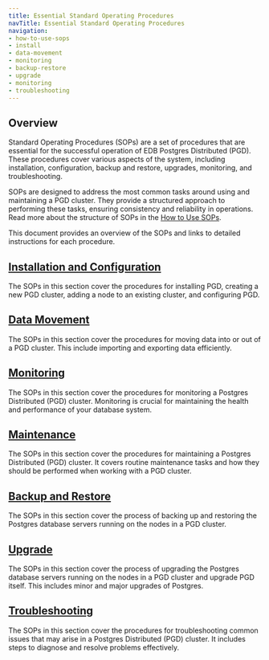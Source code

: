 ```yaml
---
title: Essential Standard Operating Procedures
navTitle: Essential Standard Operating Procedures
navigation:
- how-to-use-sops
- install
- data-movement
- monitoring
- backup-restore
- upgrade
- monitoring
- troubleshooting
---
```


## Overview

Standard Operating Procedures (SOPs) are a set of procedures that are essential for the successful operation of EDB Postgres Distributed (PGD). These procedures cover various aspects of the system, including installation, configuration, backup and restore, upgrades, monitoring, and troubleshooting.

SOPs are designed to address the most common tasks around using and maintaining a PGD cluster. They provide a structured approach to performing these tasks, ensuring consistency and reliability in operations. Read more about the structure of SOPs in the [How to Use SOPs](/pgd/latest/essential-how-to/sops/how-to-use-sops).

This document provides an overview of the SOPs and links to detailed instructions for each procedure.

## [Installation and Configuration](/pgd/latest/essential-how-to/sops/install)

The SOPs in this section cover the procedures for installing PGD, creating a new PGD cluster, adding a node to an existing cluster, and configuring PGD.

## [Data Movement](/pgd/latest/essential-how-to/sops/data-movement)

The SOPs in this section cover the procedures for moving data into or out of a PGD cluster. This include importing and exporting data efficiently.

## [Monitoring](/pgd/latest/essential-how-to/sops/monitoring)

The SOPs in this section cover the procedures for monitoring a Postgres Distributed (PGD) cluster. Monitoring is crucial for maintaining the health and performance of your database system.

## [Maintenance](/pgd/latest/essential-how-to/sops/maintenance)

The SOPs in this section cover the procedures for maintaining a Postgres Distributed (PGD) cluster. It covers routine maintenance tasks and how they should be performed when working with a PGD cluster.

## [Backup and Restore](/pgd/latest/essential-how-to/sops/backup-restore)

The SOPs in this section cover the process of backing up and restoring the Postgres database servers running on the nodes in a PGD cluster. 

## [Upgrade](/pgd/latest/essential-how-to/sops/upgrade)

The SOPs in this section cover the process of upgrading the Postgres database servers running on the nodes in a PGD cluster and upgrade PGD itself. This includes minor and major upgrades of Postgres.

## [Troubleshooting](/pgd/latest/essential-how-to/sops/troubleshooting)

The SOPs in this section cover the procedures for troubleshooting common issues that may arise in a Postgres Distributed (PGD) cluster. It includes steps to diagnose and resolve problems effectively.
